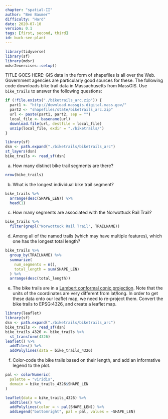 ```yaml
---
chapter: "spatial-II"
author: "Ben Baumer"
difficulty: "Hard"
date: 2020-07-10 
version: 0.1
tags: [first, second, third]
id: buck-see-plant
---
```


```r
library(tidyverse)
library(sf)
library(mdsr)
mdsr2exercises::setup()
```

TITLE GOES HERE: GIS data in the form of shapefiles is all over the Web. Government agencies are particularly good sources for these. The following code downloads bike trail data in Massachusetts from MassGIS. Use `bike_trails` to answer the following questions: 

```r
if (!file.exists("./biketrails_arc.zip")) {
  part1 <- "http://download.massgis.digital.mass.gov/"
  part2 <- "shapefiles/state/biketrails_arc.zip"
  url <- paste(part1, part2, sep = "")
  local_file <- basename(url)
  download.file(url, destfile = local_file)
  unzip(local_file, exdir = "./biketrails/")
}
```

```r
library(sf)
dsn <- path.expand("./biketrails/biketrails_arc")
st_layers(dsn)
bike_trails <- read_sf(dsn)
```


a. How many distinct bike trail segments are there?

  <!--begin-answer-->
```r
nrow(bike_trails)
```

  <!--end-answer-->

b. What is the longest individual bike trail segment?

 <!--begin-answer-->
```r
bike_trails %>%
  arrange(desc(SHAPE_LEN)) %>%
  head(1)
```

  <!--end-answer-->
  
  
c. How many segments are associated with the Norwottuck Rail Trail?

 <!--begin-answer-->
```r
bike_trails %>%
  filter(grepl("Norwottuck Rail Trail", TRAILNAME))
```

  <!--end-answer-->
  
d. Among all of the named trails (which may have multiple features), which one has the longest total length?

 <!--begin-answer-->
```r
bike_trails %>%
  group_by(TRAILNAME) %>%
  summarize(
    num_segments = n(),
    total_length = sum(SHAPE_LEN)
  ) %>%
  arrange(desc(total_length))
```

  <!--end-answer-->
  
e. The bike trails are in a [Lambert conformal conic projection](https://en.wikipedia.org/wiki/Lambert_conformal_conic_projection). Note that the units of the coordinates are very different from lat/long. In order to get these data onto our leaflet map, we need to re-project them. Convert the bike trails to EPSG:4326, and create a leaflet map. 

 <!--begin-answer-->

```r
library(leaflet)
library(sf)
dsn <- path.expand("./biketrails/biketrails_arc")
bike_trails <- read_sf(dsn)
bike_trails_4326 <- bike_trails %>%
  st_transform(4326)
leaflet() %>%
  addTiles() %>%
  addPolylines(data = bike_trails_4326)
```

  <!--end-answer-->

f. Color-code the bike trails based on their length, and add an informative legend to the plot.

 <!--begin-answer-->
 
```r

pal <- colorNumeric(
  palette = "viridis",
  domain = bike_trails_4326$SHAPE_LEN
)

leaflet(data = bike_trails_4326) %>%
  addTiles() %>%
  addPolylines(color = ~ pal(SHAPE_LEN)) %>%
  addLegend("bottomright", pal = pal, values = ~SHAPE_LEN)
```

  <!--end-answer-->

